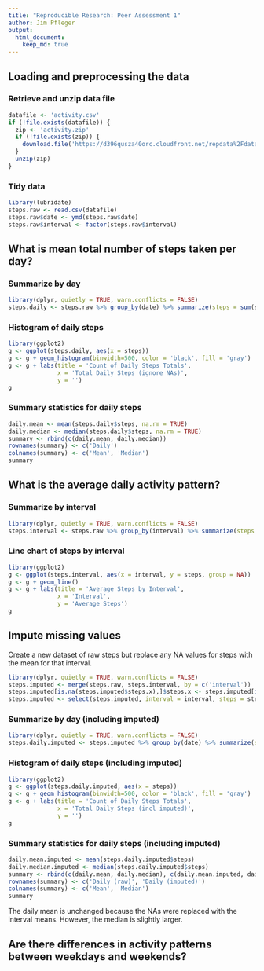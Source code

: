 ```yaml
---
title: "Reproducible Research: Peer Assessment 1"
author: Jim Pfleger
output: 
  html_document:
    keep_md: true
---
```



## Loading and preprocessing the data

### Retrieve and unzip data file

```r
datafile <- 'activity.csv'
if (!file.exists(datafile)) {
  zip <- 'activity.zip'
  if (!file.exists(zip)) {
    download.file('https://d396qusza40orc.cloudfront.net/repdata%2Fdata%2Factivity.zip', zip, method = 'libcurl')
  }
  unzip(zip)
}
```

### Tidy data

```r
library(lubridate)
steps.raw <- read.csv(datafile)
steps.raw$date <- ymd(steps.raw$date)
steps.raw$interval <- factor(steps.raw$interval)
```


## What is mean total number of steps taken per day?

### Summarize by day

```r
library(dplyr, quietly = TRUE, warn.conflicts = FALSE)
steps.daily <- steps.raw %>% group_by(date) %>% summarize(steps = sum(steps))
```

### Histogram of daily steps

```r
library(ggplot2)
g <- ggplot(steps.daily, aes(x = steps))
g <- g + geom_histogram(binwidth=500, color = 'black', fill = 'gray')
g <- g + labs(title = 'Count of Daily Steps Totals',
              x = 'Total Daily Steps (ignore NAs)',
              y = '')
g
```

### Summary statistics for daily steps

```r
daily.mean <- mean(steps.daily$steps, na.rm = TRUE)
daily.median <- median(steps.daily$steps, na.rm = TRUE)
summary <- rbind(c(daily.mean, daily.median))
rownames(summary) <- c('Daily')
colnames(summary) <- c('Mean', 'Median')
summary
```

## What is the average daily activity pattern?

### Summarize by interval

```r
library(dplyr, quietly = TRUE, warn.conflicts = FALSE)
steps.interval <- steps.raw %>% group_by(interval) %>% summarize(steps = mean(steps, na.rm = TRUE))
```

### Line chart of steps by interval

```r
library(ggplot2)
g <- ggplot(steps.interval, aes(x = interval, y = steps, group = NA))
g <- g + geom_line()
g <- g + labs(title = 'Average Steps by Interval',
              x = 'Interval',
              y = 'Average Steps')
g
```

## Impute missing values

Create a new dataset of raw steps but replace any NA values for steps with the mean for that interval.

```r
library(dplyr, quietly = TRUE, warn.conflicts = FALSE)
steps.imputed <- merge(steps.raw, steps.interval, by = c('interval'))
steps.imputed[is.na(steps.imputed$steps.x),]$steps.x <- steps.imputed[is.na(steps.imputed$steps.x),]$steps.y
steps.imputed <- select(steps.imputed, interval = interval, steps = steps.x, date = date)
```

### Summarize by day (including imputed)

```r
library(dplyr, quietly = TRUE, warn.conflicts = FALSE)
steps.daily.imputed <- steps.imputed %>% group_by(date) %>% summarize(steps = sum(steps))
```

### Histogram of daily steps (including imputed)

```r
library(ggplot2)
g <- ggplot(steps.daily.imputed, aes(x = steps))
g <- g + geom_histogram(binwidth=500, color = 'black', fill = 'gray')
g <- g + labs(title = 'Count of Daily Steps Totals',
              x = 'Total Daily Steps (incl imputed)',
              y = '')
g
```

### Summary statistics for daily steps (including imputed)

```r
daily.mean.imputed <- mean(steps.daily.imputed$steps)
daily.median.imputed <- median(steps.daily.imputed$steps)
summary <- rbind(c(daily.mean, daily.median), c(daily.mean.imputed, daily.median.imputed))
rownames(summary) <- c('Daily (raw)', 'Daily (imputed)')
colnames(summary) <- c('Mean', 'Median')
summary
```

The daily mean is unchanged because the NAs were replaced with the interval means. However, the median is slightly larger.

## Are there differences in activity patterns between weekdays and weekends?
